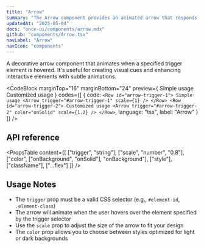 ```yaml
---
title: "Arrow"
summary: "The Arrow component provides an animated arrow that responds to hover events on specified trigger elements."
updatedAt: "2025-05-04"
docs: "once-ui/components/arrow.mdx"
github: "components/Arrow.tsx"
navLabel: "Arrow"
navIcon: "components"
---
```


A decorative arrow component that animates when a specified trigger element is hovered. It's useful for creating visual cues and enhancing interactive elements with subtle animations.

<CodeBlock
  marginTop="16"
  marginBottom="24"
  preview={
    <Column gap="16" horizontal="center">
      <Row id="arrow-trigger-1" padding="16" fitWidth radius="m" vertical="center">
        Simple usage
        <Arrow trigger="#arrow-trigger-1" scale={1} />
      </Row>
      <Row id="arrow-trigger-2" padding="16" fitWidth radius="m" vertical="center" solid="brand-medium" onSolid="brand-strong">
        Customized usage
        <Arrow trigger="#arrow-trigger-2" color="onSolid" scale={1.2} />
      </Row>
    </Column>  }
  codes={[
    {
      code:
`<Row id="arrow-trigger-1">
    Simple usage
    <Arrow trigger="#arrow-trigger-1" scale={1} />
  </Row>
  <Row id="arrow-trigger-2">
    Customized usage
    <Arrow trigger="#arrow-trigger-2" color="onSolid" scale={1.2} />
</Row>`,
      language: "tsx",
      label: "Arrow"
    }
  ]}
/>

## API reference

<PropsTable
  content={[
    ["trigger", "string"],
    ["scale", "number", "0.8"],
    ["color", ["onBackground", "onSolid"], "onBackground"],
    ["style"],
    ["className"],
    ["...flex"]
  ]}
/>

## Usage Notes

- The `trigger` prop must be a valid CSS selector (e.g., `#element-id`, `.element-class`)
- The arrow will animate when the user hovers over the element specified by the trigger selector
- Use the `scale` prop to adjust the size of the arrow to fit your design
- The `color` prop allows you to choose between styles optimized for light or dark backgrounds